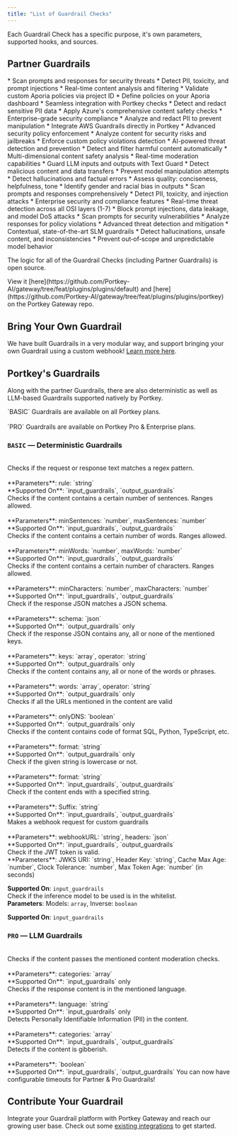 ```yaml
---
title: "List of Guardrail Checks"
---
```


Each Guardrail Check has a specific purpose, it's own parameters, supported hooks, and sources.

## Partner Guardrails

<CardGroup cols={3}>
  <Card title="Acuvity" href="/integrations/guardrails/acuvity" img="/images/product/Guardrails/Acuvity.jpg">
    * Scan prompts and responses for security threats
    * Detect PII, toxicity, and prompt injections
    * Real-time content analysis and filtering
  </Card>
  <Card title="Aporia" href="/integrations/guardrails/aporia" img="/images/product/Guardrails/Aporia.jpg">
    * Validate custom Aporia policies via project ID
    * Define policies on your Aporia dashboard
    * Seamless integration with Portkey checks
  </Card>
  <Card title="Azure" href="/integrations/guardrails/azure-guardrails" img="/images/product/Guardrails/Azure.jpg" alt="Azure OpenAI">
    * Detect and redact sensitive PII data
    * Apply Azure's comprehensive content safety checks
    * Enterprise-grade security compliance
  </Card>
  <Card title="AWS Bedrock" href="/integrations/guardrails/bedrock-guardrails" img="/images/product/Guardrails/Bedrock.jpg">
    * Analyze and redact PII to prevent manipulation
    * Integrate AWS Guardrails directly in Portkey
    * Advanced security policy enforcement
  </Card>
  <Card title="Lasso Security" href="/integrations/guardrails/lasso" img="/images/product/Guardrails/Lasso.jpg">
    * Analyze content for security risks and jailbreaks
    * Enforce custom policy violations detection
    * AI-powered threat detection and prevention
  </Card>
  <Card title="Mistral" href="/integrations/guardrails/mistral" img="/images/product/Guardrails/Mistral-AI.jpg">
    * Detect and filter harmful content automatically
    * Multi-dimensional content safety analysis
    * Real-time moderation capabilities
  </Card>
  <Card title="Pangea" href="/integrations/guardrails/pangea" img="/images/product/Guardrails/Pangea.jpg">
    * Guard LLM inputs and outputs with Text Guard
    * Detect malicious content and data transfers
    * Prevent model manipulation attempts
  </Card>
  <Card title="Patronus" href="/integrations/guardrails/patronus-ai" img="/images/product/Guardrails/Patronus.jpg">
    * Detect hallucinations and factual errors
    * Assess quality: conciseness, helpfulness, tone
    * Identify gender and racial bias in outputs
  </Card>
  <Card title="Pillar" href="/integrations/guardrails/pillar" img="/images/product/Guardrails/Pillar.jpg">
    * Scan prompts and responses comprehensively
    * Detect PII, toxicity, and injection attacks
    * Enterprise security and compliance features
  </Card>
  <Card title="Palo Alto Networks Prisma AIRS" href="/integrations/guardrails/palo-alto-panw-prisma" img="/images/product/Guardrails/prisma.png" alt="PRISMA">
      * Real-time threat detection across all OSI layers (1-7)
      * Block prompt injections, data leakage, and model DoS attacks
    </Card>
  <Card title="Prompt Security" href="/integrations/guardrails/prompt-security" img="/images/product/Guardrails/PromptSecurity.jpg">
    * Scan prompts for security vulnerabilities
    * Analyze responses for policy violations
    * Advanced threat detection and mitigation
  </Card>
  <Card title="Qualifire" href="/integrations/guardrails/qualifire" img="/images/product/Guardrails/Qualifire.jpg">
    * Contextual, state-of-the-art SLM guardrails
    * Detect hallucinations, unsafe content, and inconsistencies
    * Prevent out‑of‑scope and unpredictable model behavior
  </Card>
</CardGroup>




The logic for all of the Guardrail Checks (including Partner Guardrails) is open source.

<Info>
View it [here](https://github.com/Portkey-AI/gateway/tree/feat/plugins/plugins/default) and [here](https://github.com/Portkey-AI/gateway/tree/feat/plugins/plugins/portkey) on the Portkey Gateway repo.
</Info>

## Bring Your Own Guardrail

We have built Guardrails in a very modular way, and support bringing your own Guardrail using a custom webhook! [Learn more here](/product/guardrails/list-of-guardrail-checks/bring-your-own-guardrails).


## Portkey's Guardrails

Along with the partner Guardrails, there are also deterministic as well as LLM-based Guardrails supported natively by Portkey.

<Note>
`BASIC` Guardrails are available on all Portkey plans.<br /><br />
`PRO` Guardrails are available on Portkey Pro & Enterprise plans.
</Note>





### `BASIC` — Deterministic Guardrails
<CardGroup cols={2}>
<Card title="Regex Match">
<br />
Checks if the request or response text matches a regex pattern.<br /><br />
**Parameters**: rule: `string`<br />
**Supported On**: `input_guardrails`, `output_guardrails`
</Card>
<Card title="Sentence Count">
<br />
Checks if the content contains a certain number of sentences. Ranges allowed.<br /><br />
**Parameters**: minSentences: `number`, maxSentences: `number`<br />
**Supported On**: `input_guardrails`, `output_guardrails`
</Card>
<Card title="Word Count">
<br />
Checks if the content contains a certain number of words. Ranges allowed.<br /><br />
**Parameters**: minWords: `number`, maxWords: `number`<br />
**Supported On**: `input_guardrails`, `output_guardrails`
</Card>
<Card title="Character Count">
<br />
Checks if the content contains a certain number of characters. Ranges allowed.<br /><br />
**Parameters**: minCharacters: `number`, maxCharacters: `number`<br />
**Supported On**: `input_guardrails`, `output_guardrails`
</Card>
<Card title="JSON Schema">
<br />
Check if the response JSON matches a JSON schema.<br /><br />
**Parameters**: schema: `json`<br />
**Supported On**: `output_guardrails` only
</Card>
<Card title="JSON Keys">
<br />
Check if the response JSON contains any, all or none of the mentioned keys.<br /><br />
**Parameters**: keys: `array`, operator: `string`<br />
**Supported On**: `output_guardrails` only
</Card>
<Card title="Contains">
<br />
Checks if the content contains any, all or none of the words or phrases.<br /><br />
**Parameters**: words: `array`, operator: `string`<br />
**Supported On**: `output_guardrails` only
</Card>
<Card title="Valid URLs">
<br />
Checks if all the URLs mentioned in the content are valid<br /><br />
**Parameters**: onlyDNS: `boolean`<br />
**Supported On**: `output_guardrails` only
</Card>
<Card title="Contains Code">
<br />
Checks if the content contains code of format SQL, Python, TypeScript, etc.<br /><br />
**Parameters**: format: `string`<br />
**Supported On**: `output_guardrails` only
</Card>
<Card title="Lowercase Detection">
<br />
Check if the given string is lowercase or not.<br /><br />
**Parameters**: format: `string`<br />
**Supported On**: `input_guardrails`, `output_guardrails`
</Card>
<Card title="Ends With">
<br />
Check if the content ends with a specified string.<br /><br />
**Parameters**: Suffix: `string`<br />
**Supported On**: `input_guardrails`, `output_guardrails`
</Card>
<Card title="Webhook">
<br />
Makes a webhook request for custom guardrails<br /><br />
**Parameters**: webhookURL: `string`, headers: `json`<br />
**Supported On**: `input_guardrails`, `output_guardrails`
</Card>
<Card title="JWT Token Validator">
<br />
Check if the JWT token is valid.
<br />
**Parameters**:
JWKS URI: `string`,
Header Key: `string`,
Cache Max Age: `number`,
Clock Tolerance: `number`,
Max Token Age: `number` (in seconds)


**Supported On**: `input_guardrails`
</Card>
<Card title="Model Whitelist">
<br />
Check if the inference model to be used is in the whitelist.
<br />
**Parameters**:
Models: `array`, Inverse: `boolean`


**Supported On**: `input_guardrails`
</Card>


</CardGroup>

### `PRO` — LLM Guardrails
<CardGroup cols={2}>
<Card title="Moderate Content">
<br />
Checks if the content passes the mentioned content moderation checks.<br /><br />
**Parameters**: categories: `array`<br />
**Supported On**: `input_guardrails` only
</Card>
<Card title="Check Language">
<br />
Checks if the response content is in the mentioned language.<br /><br />
**Parameters**: language: `string`<br />
**Supported On**: `input_guardrails` only
</Card>
<Card title="Detect PII">
<br />
Detects Personally Identifiable Information (PII) in the content.<br /><br />
**Parameters**: categories: `array`<br />
**Supported On**: `input_guardrails`, `output_guardrails`
</Card>
<Card title="Detect Gibberish">
<br />
Detects if the content is gibberish.<br /><br />
**Parameters**: `boolean`<br />
**Supported On**: `input_guardrails`, `output_guardrails`
</Card>
</CardGroup>


<Note>
    You can now have configurable timeouts for Partner & Pro Guardrails!
</Note>

## Contribute Your Guardrail
Integrate your Guardrail platform with Portkey Gateway and reach our growing user base.
Check out some [existing integrations](https://github.com/portkey-ai/gateway) to get started.
